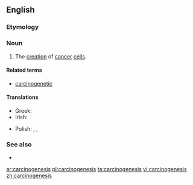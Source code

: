 ==English==

===Etymology===
{{confix|carcino|genesis|lang=en}}

===Noun===
{{en-noun|~|carcinogeneses}}

# {{context|pathology|lang=en}} The [[creation]] of [[cancer]] [[cell]]s.

====Related terms====
* [[carcinogenetic]]

====Translations====
{{trans-top|the creation of cancer cells}}
* Greek: {{t+|el|καρκινογένεση|f|tr=karkinogénesi}}
* Irish: {{t|ga|carcanaigineas|m}}
{{trans-mid}}
* Polish: {{t|pl|karcynogeneza}}, {{t|pl|kancerogeneza}}, {{t|pl|karcinogeneza|f}}
{{trans-bottom}}

===See also===
* {{pedia}}
[[ar:carcinogenesis]]
[[pl:carcinogenesis]]
[[ta:carcinogenesis]]
[[vi:carcinogenesis]]
[[zh:carcinogenesis]]